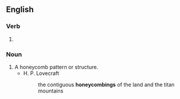 ==English==

===Verb===
{{head|en|verb form}}

# {{present participle of|honeycomb|lang=en|nocat=1}}

===Noun===
{{en-noun}}

# A honeycomb pattern or structure.
#* H. P. Lovecraft
#*: the contiguous '''honeycombings''' of the land and the titan mountains